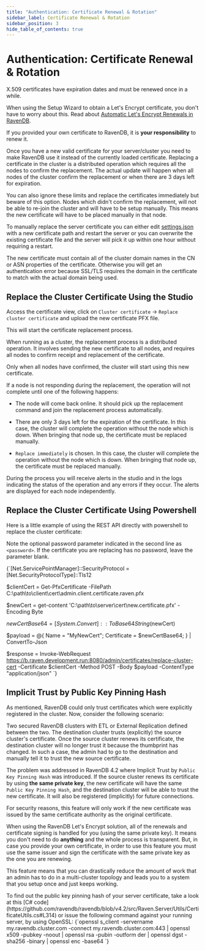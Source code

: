 ```yaml
---
title: "Authentication: Certificate Renewal & Rotation"
sidebar_label: Certificate Renewal & Rotation
sidebar_position: 3
hide_table_of_contents: true
---
```



# Authentication: Certificate Renewal & Rotation

X.509 certificates have expiration dates and must be renewed once in a while.

When using the Setup Wizard to obtain a Let's Encrypt certificate, you don't have to worry about this. Read about [Automatic Let's Encrypt Renewals in RavenDB](../../../server/security/authentication/lets-encrypt-certificates).

If you provided your own certificate to RavenDB, it is **your responsibility** to renew it. 

Once you have a new valid certificate for your server/cluster you need to make RavenDB use it instead of the currently loaded certificate. Replacing a certificate in the cluster is a distributed operation which requires all the nodes to confirm the replacement. The actual update will happen when all nodes of the cluster confirm the replacement or when there are 3 days left for expiration. 

You can also ignore these limits and replace the certificates immediately but beware of this option. Nodes which didn't confirm the replacement, will not be able to re-join the cluster and will have to be setup manually. This means the new certificate will have to be placed manually in that node. 

To manually replace the server certificate you can either edit [settings.json](../../configuration/configuration-options#json) with a new certificate path and restart the server or you can overwrite the existing certificate file and the server will pick it up within one hour without requiring a restart.

<Admonition type="danger" title="Danger">
The new certificate must contain all of the cluster domain names in the CN or ASN properties of the certificate. Otherwise you will get an authentication error because SSL/TLS requires the domain in the certificate to match with the actual domain being used.
</Admonition>

## Replace the Cluster Certificate Using the Studio

Access the certificate view, click on `Cluster certificate` -&gt; `Replace cluster certificate` and upload the new certificate PFX file.

This will start the certificate replacement process.

When running as a cluster, the replacement process is a distributed operation. It involves sending the new certificate to all nodes, and requires all nodes to confirm receipt and replacement of the certificate.

Only when all nodes have confirmed, the cluster will start using this new certificate. 

If a node is not responding during the replacement, the operation will not complete until one of the following happens:

* The node will come back online. It should pick up the replacement command and join the replacement process automatically.

* There are only 3 days left for the expiration of the certificate. In this case, the cluster will complete the operation without the node which is down. When bringing that node up, the certificate must be replaced manually.

* `Replace immediately` is chosen. In this case, the cluster will complete the operation without the node which is down. When bringing that node up, the certificate must be replaced manually.

During the process you will receive alerts in the studio and in the logs indicating the status of the operation and any errors if they occur. The alerts are displayed for each node independently.

## Replace the Cluster Certificate Using Powershell

Here is a little example of using the REST API directly with powershell to replace the cluster certificate:  

Note the optional password parameter indicated in the second line as `<password>`. If the certificate you are replacing 
has no password, leave the parameter blank.  

<TabItem value="something" label="powershell">
<CodeBlock language="powershell">
{`[Net.ServicePointManager]::SecurityProtocol = [Net.SecurityProtocolType]::Tls12

$clientCert = Get-PfxCertificate -FilePath C:\\path\\to\\client\\cert\\admin.client.certificate.raven.pfx <password>

$newCert = get-content 'C:\\path\\to\\server\\cert\\new.certificate.pfx' -Encoding Byte

$newCertBase64 = [System.Convert]::ToBase64String($newCert)

$payload = @\{
    Name              = "MyNewCert";
    Certificate       = $newCertBase64;
\} | ConvertTo-Json

$response = Invoke-WebRequest https://b.raven.development.run:8080/admin/certificates/replace-cluster-cert -Certificate $clientCert -Method POST -Body $payload -ContentType "application/json"
`}
</CodeBlock>
</TabItem>

## Implicit Trust by Public Key Pinning Hash

As mentioned, RavenDB could only trust certificates which were explicitly registered in the cluster. Now, consider the following scenario:

Two secured RavenDB clusters with ETL or External Replication defined between the two. The destination cluster trusts (explicitly) the source cluster's certificate. 
Once the source cluster renews its certificate, the destination cluster will no longer trust it because the thumbprint has changed. 
In such a case, the admin had to go to the destination and manually tell it to trust the new source certificate.

The problem was addressed in RavenDB 4.2 where Implicit Trust by `Public Key Pinning Hash` was introduced. If the source cluster renews its certificate by 
using **the same private key**, the new certificate will have the same `Public Key Pinning Hash`, and the destination cluster will be able to trust the new certificate. It will also be registered (implicitly) for future connections.

<Admonition type="warning" title="Important" id="important" href="#important">
For security reasons, this feature will only work if the new certificate was issued by the same certificate authority as the original certificate.
</Admonition>

When using the RavenDB Let's Encrypt solution, all of the renewals and certificate signing is handled for you (using the same private key). It means you don't need to do **anything** and the whole process is transparent.
But, in case you provide your own certificate, in order to use this feature you must use the same issuer and sign the certificate with the same private key as the one you are renewing. 

This feature means that you can drastically reduce the amount of work that an admin has to do in a multi-cluster topology and leads you to a system that you setup once and just keeps working.

<Admonition type="note" title="Tip" id="tip" href="#tip">
To find out the public key pinning hash of your server certificate, take a look at this [C# code](https://github.com/ravendb/ravendb/blob/v4.2/src/Raven.Server/Utils/CertificateUtils.cs#L314) or issue the following command against your running server, by using OpenSSL:
<TabItem value="something" label="bash">
<CodeBlock language="bash">
{`openssl s_client -servername my.ravendb.cluster.com -connect my.ravendb.cluster.com:443 | openssl x509 -pubkey -noout | openssl rsa -pubin -outform der | openssl dgst -sha256 -binary | openssl enc -base64
`}
</CodeBlock>
</TabItem>
</Admonition>

